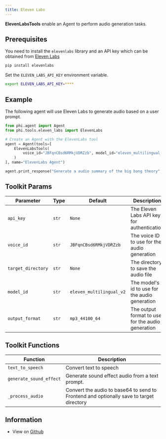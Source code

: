 ```yaml
---
title: Eleven Labs
---
```


**ElevenLabsTools** enable an Agent to perform audio generation tasks.

## Prerequisites

You need to install the `elevenlabs` library and an API key which can be obtained from [Eleven Labs](https://elevenlabs.io/)

```bash
pip install elevenlabs
```

Set the `ELEVEN_LABS_API_KEY` environment variable.

```bash
export ELEVEN_LABS_API_KEY=****
```

## Example

The following agent will use Eleven Labs to generate audio based on a user prompt.

```python cookbook/tools/eleven_labs_tools.py
from phi.agent import Agent
from phi.tools.eleven_labs import ElevenLabs

# Create an Agent with the ElevenLabs tool
agent = Agent(tools=[
    ElevenLabsTools(
        voice_id="JBFqnCBsd6RMkjVDRZzb", model_id="eleven_multilingual_v2", target_directory="audio_generations"
    )
], name="ElevenLabs Agent")

agent.print_response("Generate a audio summary of the big bang theory", markdown=True)
```

## Toolkit Params

| Parameter | Type | Default | Description |
|-----------|------|---------|-------------|
| `api_key` | `str` | `None` | The Eleven Labs API key for authentication | 
| `voice_id` | `str` | `JBFqnCBsd6RMkjVDRZzb` | The voice ID to use for the audio generation |
| `target_directory` | `str` | `None` | The directory to save the audio file |
| `model_id` | `str` | `eleven_multilingual_v2` | The model's id to use for the audio generation |
| `output_format` | `str` | `mp3_44100_64` | The output format to use for the audio generation |

## Toolkit Functions

| Function | Description |
|----------|-------------|
| `text_to_speech` | Convert text to speech |
| `generate_sound_effect` | Generate sound effect audio from a text prompt. |
| `_process_audio` | Convert the audio to base64 to send to Frontend and optionally save to target directory |


## Information

- View on [Github](https://github.com/phidatahq/phidata/blob/main/phi/tools/eleven_labs_tools.py)
